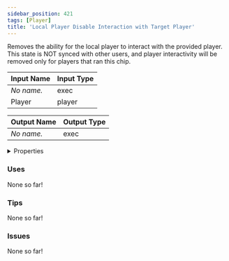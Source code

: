 ```yaml
---
sidebar_position: 421
tags: [Player]
title: 'Local Player Disable Interaction with Target Player'
---
```


Removes the ability for the local player to interact with the provided player. This state is NOT synced with other users, and player interactivity will be removed only for players that ran this chip.



<IChip uuid="f99b0a80-f3a6-4e2d-8101-afe3d9e1008d"/>

| Input Name | Input Type |
|-----------|-----------|
| *No name.* | exec |
| Player | player |

| Output Name | Output Type |
|-----------|-----------|
| *No name.* | exec |


<details>
  <summary>Properties</summary>
  <div>
    <div>
    <table>
      <thead>
        <tr>
          <th>Is beta required?</th>
          <th>No</th>
        </tr>
        <tr>
          <th>Is this chip a trolling risk?</th>
          <th>No</th>
        </tr>
        <tr>
          <th>Is this chip a role assignment risk?</th>
          <th>No</th>
        </tr>
        <tr>
          <th>Chip UUID</th>
          <th>f99b0a80-f3a6-4e2d-8101-afe3d9e1008d</th>
        </tr>
        <tr>
          <th>Room availability</th>
          <th>Available everywhere</th>
        </tr>
      </thead>
    </table>
    </div>
  </div>
</details>

### Uses

None so far!

### Tips

None so far!

### Issues

None so far!